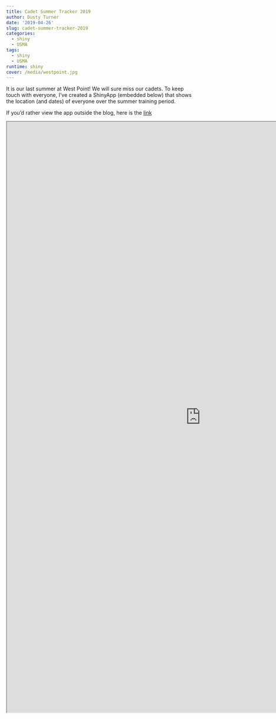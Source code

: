 ```yaml
---
title: Cadet Summer Tracker 2019
author: Dusty Turner
date: '2019-04-26'
slug: cadet-summer-tracker-2019
categories:
  - shiny
  - USMA
tags:
  - shiny
  - USMA
runtime: shiny
cover: /media/westpoint.jpg
---
```


It is our last summer at West Point!  We will sure miss our cadets.  To keep touch with everyone, I've created a ShinyApp (embedded below) that shows the location (and dates) of everyone over the summer training period.

If you'd rather view the app outside the blog, here is the [link](https://dustyturner.shinyapps.io/CadetSummer2019/)


<iframe src="https://dustyturner.shinyapps.io/CadetSummer2019/" width=1050 height=1600"></iframe>

<!-- <center> -->
<!-- ```{r, echo=FALSE}  -->
<!-- knitr::include_app("https://dustyturner.shinyapps.io/CadetSummer2019/", height = "2000px") -->
<!-- ``` -->
<!-- </center> -->